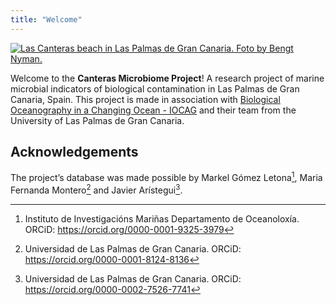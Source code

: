 ```yaml
---
title: "Welcome"
---
```


[![Las Canteras beach in Las Palmas de Gran Canaria. Foto by Bengt Nyman.](photos/canteras.jpeg)](https://upload.wikimedia.org/wikipedia/commons/1/1e/Playa_de_las_Canteras_2016_33.jpg)

Welcome to the **Canteras Microbiome Project**! A research project of marine microbial indicators of biological contamination in Las Palmas de Gran Canaria, Spain. This project is made in association with [Biological Oceanography in a Changing Ocean - IOCAG](https://www.gob-iocag.ulpgc.es/) and their team from the University of Las Palmas de Gran Canaria.

## Acknowledgements {.unnumbered}

The project's database was made possible by Markel Gómez Letona^[Instituto de Investigacións Mariñas Departamento de Oceanoloxía. ORCiD: <https://orcid.org/0000-0001-9325-3979>], Maria Fernanda Montero^[Universidad de Las Palmas de Gran Canaria. ORCiD: <https://orcid.org/0000-0001-8124-8136>] and Javier Arístegui^[Universidad de Las Palmas de Gran Canaria. ORCiD: <https://orcid.org/0000-0002-7526-7741>].